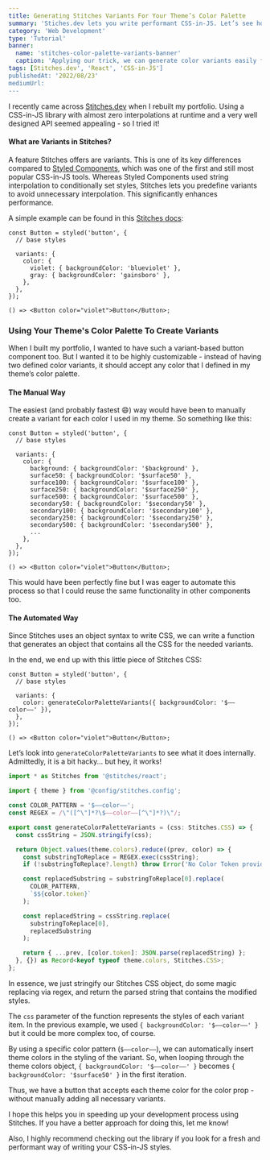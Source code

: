 ```yaml
---
title: Generating Stitches Variants For Your Theme’s Color Palette
summary: 'Stiches.dev lets you write performant CSS-in-JS. Let’s see how we can speed up creating variants for it!'
category: 'Web Development'
type: 'Tutorial'
banner:
  name: 'stitches-color-palette-variants-banner'
  caption: 'Applying our trick, we can generate color variants easily for all colors in our palette.'
tags: [Stitches.dev', 'React', 'CSS-in-JS']
publishedAt: '2022/08/23'
mediumUrl:
---
```



I recently came across [Stitches.dev](http://Stitches.dev) when I rebuilt my portfolio. Using a CSS-in-JS library with almost zero interpolations at runtime and a very well designed API seemed appealing - so I tried it!

#### What are Variants in Stitches?

A feature Stitches offers are variants. This is one of its key differences compared to [Styled Components](https://styled-components.com/), which was one of the first and still most popular CSS-in-JS tools. Whereas Styled Components used string interpolation to conditionally set styles, Stitches lets you predefine variants to avoid unnecessary interpolation. This significantly enhances performance.

A simple example can be found in this [Stitches docs](https://stitches.dev/docs/variants):

```tsx:Button.tsx
const Button = styled('button', {
  // base styles

  variants: {
    color: {
      violet: { backgroundColor: 'blueviolet' },
      gray: { backgroundColor: 'gainsboro' },
    },
  },
});

() => <Button color="violet">Button</Button>;
```

### Using Your Theme's Color Palette To Create Variants

When I built my portfolio, I wanted to have such a variant-based button component too. But I wanted it to be highly customizable - instead of having two defined color variants, it should accept any color that I defined in my theme’s color palette.

#### The Manual Way

The easiest (and probably fastest 😄) way would have been to manually create a variant for each color I used in my theme. So something like this:

```tsx:Button.tsx
const Button = styled('button', {
  // base styles

  variants: {
    color: {
      background: { backgroundColor: '$background' },
      surface50: { backgroundColor: '$surface50' },
      surface100: { backgroundColor: '$surface100' },
      surface250: { backgroundColor: '$surface250' },
      surface500: { backgroundColor: '$surface500' },
      secondary50: { backgroundColor: '$secondary50' },
      secondary100: { backgroundColor: '$secondary100' },
      secondary250: { backgroundColor: '$secondary250' },
      secondary500: { backgroundColor: '$secondary500' },
	  ...
    },
  },
});

() => <Button color="violet">Button</Button>;
```

This would have been perfectly fine but I was eager to automate this process so that I could reuse the same functionality in other components too.

#### The Automated Way

Since Stitches uses an object syntax to write CSS, we can write a function that generates an object that contains all the CSS for the needed variants.

In the end, we end up with this little piece of Stitches CSS:

```tsx:Button.tsx
const Button = styled('button', {
  // base styles

  variants: {
    color: generateColorPaletteVariants({ backgroundColor: '$––color––' }),
  },
});

() => <Button color="violet">Button</Button>;
```

Let’s look into `generateColorPaletteVariants` to see what it does internally. Admittedly, it is a bit hacky… but hey, it works!

```tsx:generateColorPaletteVariants.ts
import * as Stitches from '@stitches/react';

import { theme } from '@config/stitches.config';

const COLOR_PATTERN = '$––color––';
const REGEX = /\"([^\"]*?\$––color––[^\"]*?)\"/;

export const generateColorPaletteVariants = (css: Stitches.CSS) => {
  const cssString = JSON.stringify(css);

  return Object.values(theme.colors).reduce((prev, color) => {
    const substringToReplace = REGEX.exec(cssString);
    if (!substringToReplace?.length) throw Error('No Color Token provided.');

    const replacedSubstring = substringToReplace[0].replace(
      COLOR_PATTERN,
      `$${color.token}`
    );

    const replacedString = cssString.replace(
      substringToReplace[0],
      replacedSubstring
    );

    return { ...prev, [color.token]: JSON.parse(replacedString) };
  }, {}) as Record<keyof typeof theme.colors, Stitches.CSS>;
};
```

In essence, we just stringify our Stitches CSS object, do some magic replacing via regex, and return the parsed string that contains the modified styles.

The `css` parameter of the function represents the styles of each variant item. In the previous example, we used `{ backgroundColor: '$––color––' }` but it could be more complex too, of course.

By using a specific color pattern (`$––color––`), we can automatically insert theme colors in the styling of the variant. So, when looping through the theme colors object, `{ backgroundColor: '$––color––' }` becomes `{ backgroundColor: '$surface50' }` in the first iteration.

Thus, we have a button that accepts each theme color for the color prop - without manually adding all necessary variants.

I hope this helps you in speeding up your development process using Stitches. If you have a better approach for doing this, let me know!

Also, I highly recommend checking out the library if you look for a fresh and performant way of writing your CSS-in-JS styles.
